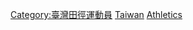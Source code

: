 [[Category:臺灣田徑運動員|Category:臺灣田徑運動員]]
[[Category:各國奧運田徑運動員|Taiwan]]
[[Category:台灣夏季奧運運動員|Athletics]]